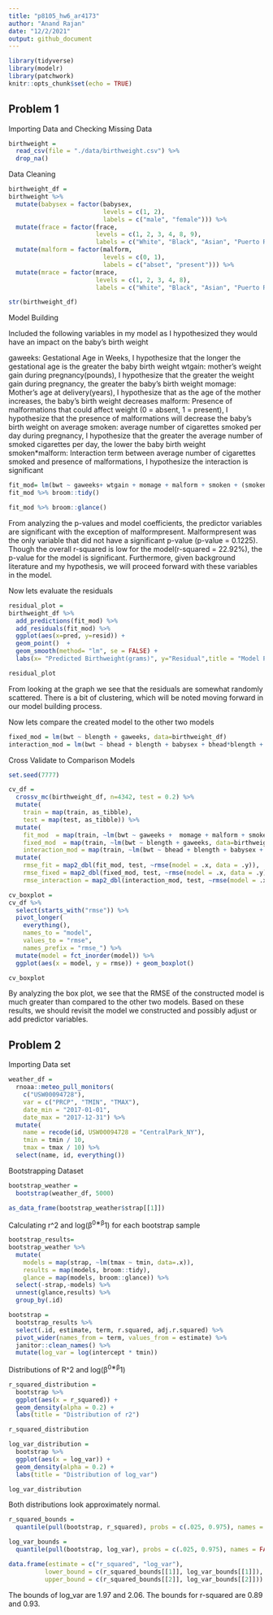 ```yaml
---
title: "p8105_hw6_ar4173"
author: "Anand Rajan"
date: "12/2/2021"
output: github_document
---
```


```r
library(tidyverse)
library(modelr)
library(patchwork)
knitr::opts_chunk$set(echo = TRUE)
```

## Problem 1

Importing Data and Checking Missing Data 

```r
birthweight =
  read_csv(file = "./data/birthweight.csv") %>% 
  drop_na()
```

Data Cleaning

```r
birthweight_df =
birthweight %>% 
  mutate(babysex = factor(babysex,
                          levels = c(1, 2),
                          labels = c("male", "female"))) %>% 
  mutate(frace = factor(frace,
                        levels = c(1, 2, 3, 4, 8, 9),
                        labels = c("White", "Black", "Asian", "Puerto Rican", "Other", "Unknown"))) %>% 
  mutate(malform = factor(malform,
                          levels = c(0, 1),
                          labels = c("abset", "present"))) %>% 
  mutate(mrace = factor(mrace,
                        levels = c(1, 2, 3, 4, 8),
                        labels = c("White", "Black", "Asian", "Puerto Rican", "Other")))

str(birthweight_df)
```

Model Building 

Included the following variables in my model as I hypothesized they would have an impact on the baby's birth weight 

gaweeks: Gestational Age in Weeks, I hypothesize that the longer the gestational age is the greater the baby birth weight
wtgain: mother's weight gain during pregnancy(pounds), I hypothesize that the greater the weight gain during pregnancy, the greater the baby's birth weight
momage: Mother's age at delivery(years), I hypothesize that as the age of the mother increases, the baby's birth weight decreases
malform: Presence of malformations that could affect weight (0 = absent, 1 = present), I hypothesize that the presence of malformations will decrease the baby's birth weight on average
smoken: average number of cigarettes smoked per day during pregnancy, I hypothesize that the greater the average number of smoked cigarettes per day, the lower the baby birth weight
smoken*malform: Interaction term between average number of cigarettes smoked and presence of malformations, I hypothesize the interaction is significant

```r
fit_mod= lm(bwt ~ gaweeks+ wtgain + momage + malform + smoken + (smoken*malform), data = birthweight_df )
fit_mod %>% broom::tidy()

fit_mod %>% broom::glance()

```

From analyzing the p-values and model coefficients, the predictor variables are significant with the exception of malformpresent. Malformpresent was the only variable that did not have a significant p-value (p-value = 0.1225). Though the overall r-squared is low for the model(r-squared = 22.92%), the p-value for the model is significant. Furthermore, given background literature and my hypothesis, we will proceed forward with these variables in the model. 


Now lets evaluate the residuals

```r
residual_plot =
birthweight_df %>% 
  add_predictions(fit_mod) %>% 
  add_residuals(fit_mod) %>% 
  ggplot(aes(x=pred, y=resid)) +
  geom_point()  +
  geom_smooth(method= "lm", se = FALSE) +
  labs(x= "Predicted Birthweight(grams)", y="Residual",title = "Model Predictions vs Residuals")

residual_plot
```

From looking at the graph we see that the residuals are somewhat randomly scattered. There is a bit of clustering, which will be noted moving forward in our model building process. 

Now lets compare the created model to the other two models

```r
fixed_mod = lm(bwt ~ blength + gaweeks, data=birthweight_df)
interaction_mod = lm(bwt ~ bhead + blength + babysex + bhead*blength + bhead*babysex + blength*babysex, data=birthweight_df)
```

Cross Validate to Comparison Models

```r
set.seed(7777)

cv_df =
  crossv_mc(birthweight_df, n=4342, test = 0.2) %>% 
  mutate(
    train = map(train, as_tibble),
    test = map(test, as_tibble)) %>% 
  mutate(
    fit_mod  = map(train, ~lm(bwt ~ gaweeks +  momage + malform + smoken + (smoken*malform), data = birthweight_df )),
    fixed_mod  = map(train, ~lm(bwt ~ blength + gaweeks, data=birthweight_df)),
    interaction_mod = map(train, ~lm(bwt ~ bhead + blength + babysex + bhead*blength + bhead*babysex + blength*babysex, data=birthweight_df))) %>% 
  mutate(
    rmse_fit = map2_dbl(fit_mod, test, ~rmse(model = .x, data = .y)),
    rmse_fixed = map2_dbl(fixed_mod, test, ~rmse(model = .x, data = .y)),
    rmse_interaction = map2_dbl(interaction_mod, test, ~rmse(model = .x, data = .y)))


```


```r
cv_boxplot =
cv_df %>% 
  select(starts_with("rmse")) %>% 
  pivot_longer(
    everything(),
    names_to = "model", 
    values_to = "rmse",
    names_prefix = "rmse_") %>% 
  mutate(model = fct_inorder(model)) %>% 
  ggplot(aes(x = model, y = rmse)) + geom_boxplot()

cv_boxplot
```

By analyzing the box plot, we see that the RMSE of the constructed model is much greater than compared to the other two models. Based on these results, we should revisit the model we constructed and possibly adjust or add predictor variables. 


## Problem 2

Importing Data set

```r
weather_df = 
  rnoaa::meteo_pull_monitors(
    c("USW00094728"),
    var = c("PRCP", "TMIN", "TMAX"), 
    date_min = "2017-01-01",
    date_max = "2017-12-31") %>%
  mutate(
    name = recode(id, USW00094728 = "CentralPark_NY"),
    tmin = tmin / 10,
    tmax = tmax / 10) %>%
  select(name, id, everything())
```


Bootstrapping Dataset

```r
bootstrap_weather =
  bootstrap(weather_df, 5000) 

as_data_frame(bootstrap_weather$strap[[1]])

```


Calculating r^2 and log(β^0∗β^1) for each bootstrap sample
```r
bootstrap_results=
bootstrap_weather %>% 
  mutate(
    models = map(strap, ~lm(tmax ~ tmin, data=.x)),
    results = map(models, broom::tidy),
    glance = map(models, broom::glance)) %>% 
  select(-strap,-models) %>% 
  unnest(glance,results) %>% 
  group_by(.id)

```

```r
bootstrap = 
  bootstrap_results %>% 
  select(.id, estimate, term, r.squared, adj.r.squared) %>% 
  pivot_wider(names_from = term, values_from = estimate) %>% 
  janitor::clean_names() %>% 
  mutate(log_var = log(intercept * tmin)) 

```

Distributions of R^2 and log(β^0∗β^1)

```r
r_squared_distribution = 
  bootstrap %>% 
  ggplot(aes(x = r_squared)) +
  geom_density(alpha = 0.2) +  
  labs(title = "Distribution of r2")

r_squared_distribution
```


```r
log_var_distribution =
  bootstrap %>% 
  ggplot(aes(x = log_var)) +
  geom_density(alpha = 0.2) +
  labs(title = "Distribution of log_var")

log_var_distribution
```

Both distributions look approximately normal. 

```r
r_squared_bounds = 
  quantile(pull(bootstrap, r_squared), probs = c(.025, 0.975), names = FALSE, type = 4)

log_var_bounds = 
  quantile(pull(bootstrap, log_var), probs = c(.025, 0.975), names = FALSE, type = 4)

data.frame(estimate = c("r_squared", "log_var"),
          lower_bound = c(r_squared_bounds[[1]], log_var_bounds[[1]]),
          upper_bound = c(r_squared_bounds[[2]], log_var_bounds[[2]]))
```
The bounds of log_var are 1.97 and 2.06. The bounds for r-squared are 0.89 and 0.93. 
